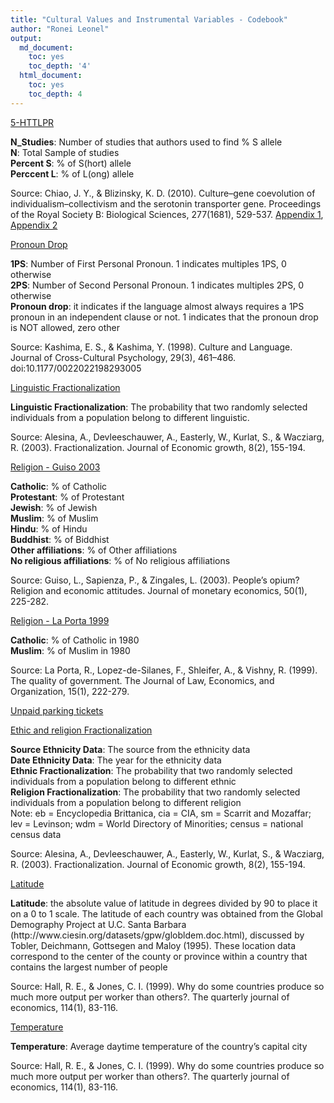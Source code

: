 ```yaml
---
title: "Cultural Values and Instrumental Variables - Codebook"
author: "Ronei Leonel"
output:
  md_document:
    toc: yes
    toc_depth: '4'
  html_document:
    toc: yes
    toc_depth: 4
---
```


[5-HTTLPR](#5HTTLPR)  
  
**N_Studies**: Number of studies that authors used to find % S allele  
**N**: Total Sample of studies  
**Percent S**: % of S(hort) allele  
**Perccent L**: % of L(ong) allele  

Source: Chiao, J. Y., & Blizinsky, K. D. (2010). Culture–gene coevolution of individualism–collectivism and the serotonin transporter gene. Proceedings of the Royal Society B: Biological Sciences, 277(1681), 529-537. [Appendix 1](https://royalsocietypublishing.org/action/downloadSupplement?doi=10.1098%2Frspb.2009.1650&file=rspb20091650supp4.pdf), [Appendix 2](https://royalsocietypublishing.org/action/downloadSupplement?doi=10.1098%2Frspb.2009.1650&file=rspb20091650supp1.doc)  

[Pronoun Drop](#language1)  

**1PS**: Number of First Personal Pronoun. 1 indicates multiples 1PS, 0 otherwise  
**2PS**: Number of Second Personal Pronoun. 1 indicates multiples 2PS, 0 otherwise  
**Pronoun drop**: it indicates if the language almost always requires a 1PS pronoun in an independent clause or not. 1 indicates that the pronoun drop is NOT allowed, zero other  
  
Source: Kashima, E. S., & Kashima, Y. (1998). Culture and Language. Journal of Cross-Cultural Psychology, 29(3), 461–486. doi:10.1177/0022022198293005

[Linguistic Fractionalization](#language2)  
  
**Linguistic Fractionalization**: The probability that two randomly selected individuals from a population belong to different linguistic.

Source: Alesina, A., Devleeschauwer, A., Easterly, W., Kurlat, S., & Wacziarg, R. (2003). Fractionalization. Journal of Economic growth, 8(2), 155-194.   
  
[Religion - Guiso 2003](#Religion1)  
  
**Catholic**: % of Catholic  
**Protestant**:  % of Protestant  
**Jewish**: % of Jewish  
**Muslim**: % of Muslim  
**Hindu**: % of Hindu  
**Buddhist**: % of Biddhist  
**Other affiliations**: % of Other affiliations  
**No religious affiliations**: % of No religious affiliations  

Source: Guiso, L., Sapienza, P., & Zingales, L. (2003). People's opium? Religion and economic attitudes. Journal of monetary economics, 50(1), 225-282.  

[Religion - La Porta 1999](#Religion2)  

**Catholic**: % of Catholic in 1980  
**Muslim**: % of Muslim in 1980  

Source: La Porta, R., Lopez-de-Silanes, F., Shleifer, A., & Vishny, R. (1999). The quality of government. The Journal of Law, Economics, and Organization, 15(1), 222-279.

[Unpaid parking tickets](#ticket)


[Ethic and religion Fractionalization](#fractionalization)  

**Source Ethnicity Data**: The source from the ethnicity data  
**Date Ethnicity Data**: The year for the ethnicity data  
**Ethnic Fractionalization**: The probability that two randomly selected individuals from a population belong to different ethnic   
**Religion Fractionalization**: The probability that two randomly selected individuals from a population belong to different religion   
Note: eb = Encyclopedia Brittanica, cia = CIA, sm = Scarrit and Mozaffar; lev = Levinson; wdm = World Directory of Minorities; census = national census data   
  
Source: Alesina, A., Devleeschauwer, A., Easterly, W., Kurlat, S., & Wacziarg, R. (2003). Fractionalization. Journal of Economic growth, 8(2), 155-194.   

[Latitude](#latitude)  

**Latitude**: the absolute value of latitude in degrees divided by 90 to place it on a 0 to 1 scale. The latitude of each country was obtained from the Global Demography Project at U.C. Santa Barbara (http://www.ciesin.org/datasets/gpw/globldem.doc.html), discussed by Tobler, Deichmann, Gottsegen and Maloy (1995). These location data correspond to the center of the county or province within a country that contains the largest number of people  
  
Source: Hall, R. E., & Jones, C. I. (1999). Why do some countries produce so much more output per worker than others?. The quarterly journal of economics, 114(1), 83-116.  

[Temperature](#Temperature)  

**Temperature**: Average daytime temperature of the country’s capital city 
  
Source: Hall, R. E., & Jones, C. I. (1999). Why do some countries produce so much more output per worker than others?. The quarterly journal of economics, 114(1), 83-116. 


